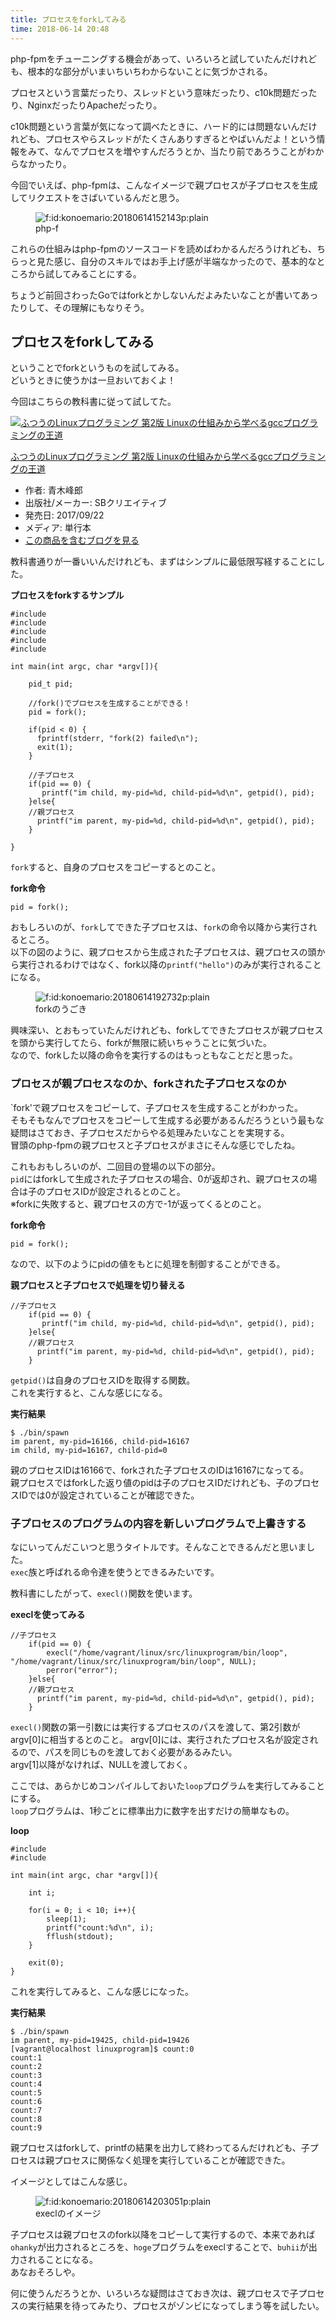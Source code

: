 ```yaml
---
title: プロセスをforkしてみる
time: 2018-06-14 20:48
---
```


php-fpmをチューニングする機会があって、いろいろと試していたんだけれども、根本的な部分がいまいちいちわからないことに気づかされる。

プロセスという言葉だったり、スレッドという意味だったり、c10k問題だったり、NginxだったりApacheだったり。

c10k問題という言葉が気になって調べたときに、ハード的には問題ないんだけれども、プロセスやらスレッドがたくさんありすぎるとやばいんだよ！という情報をみて、なんでプロセスを増やすんだろうとか、当たり前であろうことがわからなかったり。

今回でいえば、php-fpmは、こんなイメージで親プロセスが子プロセスを生成してリクエストをさばいているんだと思う。

<figure class="figure-image figure-image-fotolife" title="php-fpmの挙動"><span itemscope itemtype="http://schema.org/Photograph"><img src="https://cdn-ak.f.st-hatena.com/images/fotolife/k/konoemario/20180614/20180614152143.png" alt="f:id:konoemario:20180614152143p:plain" title="f:id:konoemario:20180614152143p:plain" class="hatena-fotolife" itemprop="image"></span><figcaption>php-f</figcaption></figure>

これらの仕組みはphp-fpmのソースコードを読めばわかるんだろうけれども、ちらっと見た感じ、自分のスキルではお手上げ感が半端なかったので、基本的なところから試してみることにする。

ちょうど前回さわったGoではforkとかしないんだよみたいなことが書いてあったりして、その理解にもなりそう。

## プロセスをforkしてみる

ということでforkというものを試してみる。  
どいうときに使うかは一旦おいておくよ！

今回はこちらの教科書に従って試してた。

[![ふつうのLinuxプログラミング 第2版 Linuxの仕組みから学べるgccプログラミングの王道](https://images-fe.ssl-images-amazon.com/images/I/51P7Lxl0cKL._SL160_.jpg "ふつうのLinuxプログラミング 第2版 Linuxの仕組みから学べるgccプログラミングの王道")](http://www.amazon.co.jp/exec/obidos/ASIN/4797386479/hatena-blog-22/)

[ふつうのLinuxプログラミング 第2版 Linuxの仕組みから学べるgccプログラミングの王道](http://www.amazon.co.jp/exec/obidos/ASIN/4797386479/hatena-blog-22/)

- 作者: 青木峰郎
- 出版社/メーカー: SBクリエイティブ
- 発売日: 2017/09/22
- メディア: 単行本
- [この商品を含むブログを見る](http://d.hatena.ne.jp/asin/4797386479/hatena-blog-22)

教科書通りが一番いいんだけれども、まずはシンプルに最低限写経することにした。

**プロセスをforkするサンプル**

```
#include 
#include 
#include 
#include 
#include 

int main(int argc, char *argv[]){

    pid_t pid;

    //fork()でプロセスを生成することができる！
    pid = fork();

    if(pid < 0) {
      fprintf(stderr, "fork(2) failed\n");
      exit(1);
    }

    //子プロセス
    if(pid == 0) {
       printf("im child, my-pid=%d, child-pid=%d\n", getpid(), pid);
    }else{
    //親プロセス
      printf("im parent, my-pid=%d, child-pid=%d\n", getpid(), pid);
    }
    
}
```

`fork`すると、自身のプロセスをコピーするとのこと。

**fork命令**

```
pid = fork();
```

おもしろいのが、`fork`してできた子プロセスは、`fork`の命令以降から実行されるところ。  
以下の図のように、親プロセスから生成された子プロセスは、親プロセスの頭から実行されるわけではなく、fork以降の`printf("hello")`のみが実行されることになる。

<figure class="figure-image figure-image-fotolife" title="forkのうごき"><span itemscope itemtype="http://schema.org/Photograph"><img src="https://cdn-ak.f.st-hatena.com/images/fotolife/k/konoemario/20180614/20180614192732.png" alt="f:id:konoemario:20180614192732p:plain" title="f:id:konoemario:20180614192732p:plain" class="hatena-fotolife" itemprop="image"></span><figcaption>forkのうごき</figcaption></figure>

興味深い、とおもっていたんだけれども、forkしてできたプロセスが親プロセスを頭から実行してたら、forkが無限に続いちゃうことに気づいた。  
なので、forkした以降の命令を実行するのはもっともなことだと思った。

### プロセスが親プロセスなのか、forkされた子プロセスなのか

`fork'で親プロセスをコピーして、子プロセスを生成することがわかった。  
そもそもなんでプロセスをコピーして生成する必要があるんだろうという最もな疑問はさておき、子プロセスだからやる処理みたいなことを実現する。  
冒頭のphp-fpmの親プロセスと子プロセスがまさにそんな感じでしたね。

これもおもしろいのが、二回目の登場の以下の部分。  
`pid`にはforkして生成された子プロセスの場合、0が返却され、親プロセスの場合は子のプロセスIDが設定されるとのこと。  
※forkに失敗すると、親プロセスの方で-1が返ってくるとのこと。

**fork命令**

```
pid = fork();
```

なので、以下のようにpidの値をもとに処理を制御することができる。

**親プロセスと子プロセスで処理を切り替える**

```
//子プロセス
    if(pid == 0) {
       printf("im child, my-pid=%d, child-pid=%d\n", getpid(), pid);
    }else{
    //親プロセス
      printf("im parent, my-pid=%d, child-pid=%d\n", getpid(), pid);
    }
```

`getpid()`は自身のプロセスIDを取得する関数。  
これを実行すると、こんな感じになる。

**実行結果**

```
$ ./bin/spawn
im parent, my-pid=16166, child-pid=16167
im child, my-pid=16167, child-pid=0
```

親のプロセスIDは16166で、forkされた子プロセスのIDは16167になってる。  
親プロセスではforkした返り値のpidは子のプロセスIDだけれども、子のプロセスIDでは0が設定されていることが確認できた。

### 子プロセスのプログラムの内容を新しいプログラムで上書きする

なにいってんだこいつと思うタイトルです。そんなことできるんだと思いました。  
`exec`族と呼ばれる命令達を使うとできるみたいです。

教科書にしたがって、`execl()`関数を使います。

**execlを使ってみる**

```
//子プロセス
    if(pid == 0) {
        execl("/home/vagrant/linux/src/linuxprogram/bin/loop", "/home/vagrant/linux/src/linuxprogram/bin/loop", NULL);
        perror("error");
    }else{
    //親プロセス
      printf("im parent, my-pid=%d, child-pid=%d\n", getpid(), pid);
    }
```

`execl()`関数の第一引数には実行するプロセスのパスを渡して、第2引数がargv[0]に相当するとのこと。 argv[0]には、実行されたプロセス名が設定されるので、パスを同じものを渡しておく必要があるみたい。  
argv[1]以降がなければ、NULLを渡しておく。

ここでは、あらかじめコンパイルしておいた`loop`プログラムを実行してみることにする。  
`loop`プログラムは、1秒ごとに標準出力に数字を出すだけの簡単なもの。

**loop**

```
#include 
#include 

int main(int argc, char *argv[]){

    int i;

    for(i = 0; i < 10; i++){
        sleep(1);
        printf("count:%d\n", i);
        fflush(stdout);
    }

    exit(0);
}
```

これを実行してみると、こんな感じになった。

**実行結果**

```
$ ./bin/spawn
im parent, my-pid=19425, child-pid=19426
[vagrant@localhost linuxprogram]$ count:0
count:1
count:2
count:3
count:4
count:5
count:6
count:7
count:8
count:9
```

親プロセスはforkして、printfの結果を出力して終わってるんだけれども、子プロセスは親プロセスに関係なく処理を実行していることが確認できた。

イメージとしてはこんな感じ。

<figure class="figure-image figure-image-fotolife" title="execlのイメージ"><span itemscope itemtype="http://schema.org/Photograph"><img src="https://cdn-ak.f.st-hatena.com/images/fotolife/k/konoemario/20180614/20180614203051.png" alt="f:id:konoemario:20180614203051p:plain" title="f:id:konoemario:20180614203051p:plain" class="hatena-fotolife" itemprop="image"></span><figcaption>execlのイメージ</figcaption></figure>

子プロセスは親プロセスのfork以降をコピーして実行するので、本来であれば`ohanky`が出力されるところを、`hoge`プログラムをexeclすることで、`buhii`が出力されることになる。  
あなおそろしや。

何に使うんだろうとか、いろいろな疑問はさておき次は、親プロセスで子プロセスの実行結果を待ってみたり、プロセスがゾンビになってしまう等を試したい。

